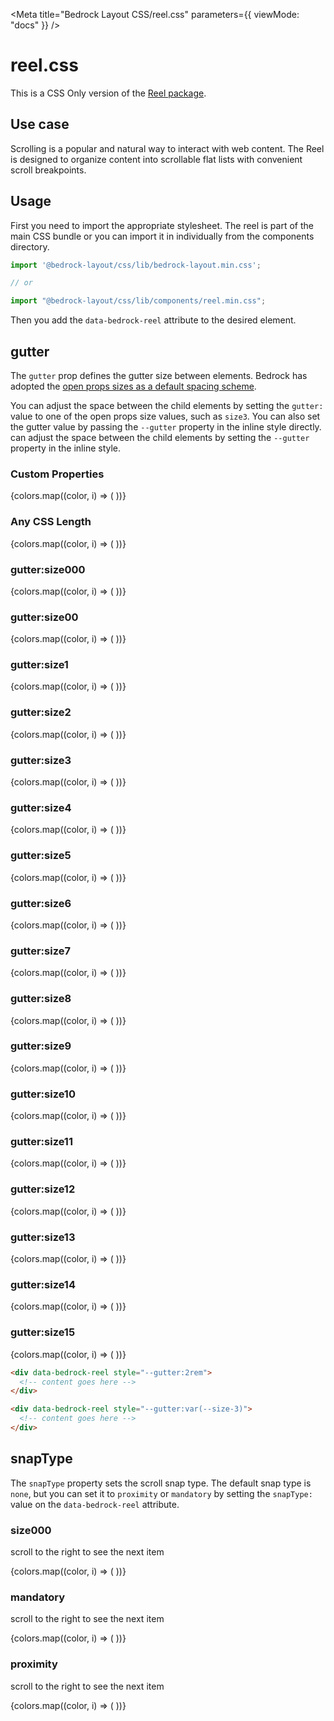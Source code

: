 

<Meta title="Bedrock Layout CSS/reel.css" parameters={{ viewMode: "docs" }} />

# reel.css

This is a CSS Only version of the [Reel package](/?path=/docs/components-reel--api).

## Use case

Scrolling is a popular and natural way to interact with web content. The Reel is
designed to organize content into scrollable flat lists with convenient scroll breakpoints.

## Usage

First you need to import the appropriate stylesheet. The reel is part of the main CSS bundle or you can import it in individually from the components directory.

```javascript
import '@bedrock-layout/css/lib/bedrock-layout.min.css';

// or

import "@bedrock-layout/css/lib/components/reel.min.css";
```

Then you add the `data-bedrock-reel` attribute to the desired element.

## gutter

The `gutter` prop defines the gutter size between elements. Bedrock has adopted the [open props sizes as a default spacing scheme](https://open-props.style/#sizes).

You can adjust the space between the child elements by setting the `gutter:` value to one of the open props size values, such as `size3`. You can also set the gutter value by passing the `--gutter` property in the inline style directly.
can adjust the space between the child elements by setting the `--gutter` property in the inline style.

<Canvas withSource="open">
  <Story name="gutter">
    <h3>Custom Properties</h3>
    <div data-bedrock-reel style={{ "--gutter": "var(--size-2)" }}>
      {colors.map((color, i) => (
        <Component key={i} color={color} />
      ))}
    </div>
    <h3>Any CSS Length</h3>
    <div data-bedrock-reel style={{ "--gutter": "2rem" }}>
      {colors.map((color, i) => (
        <Component key={i} color={color} />
      ))}
    </div>
    <h3>gutter:size000</h3>
    <div data-bedrock-reel="gutter:size000">
      {colors.map((color, i) => (
        <Component key={i} color={color} />
      ))}
    </div>
    <h3>gutter:size00</h3>
    <div data-bedrock-reel="gutter:size00">
      {colors.map((color, i) => (
        <Component key={i} color={color} />
      ))}
    </div>
    <h3>gutter:size1</h3>
    <div data-bedrock-reel="gutter:size1">
      {colors.map((color, i) => (
        <Component key={i} color={color} />
      ))}
    </div>
    <h3>gutter:size2</h3>
    <div data-bedrock-reel="gutter:size2">
      {colors.map((color, i) => (
        <Component key={i} color={color} />
      ))}
    </div>
    <h3>gutter:size3</h3>
    <div data-bedrock-reel="gutter:size3">
      {colors.map((color, i) => (
        <Component key={i} color={color} />
      ))}
    </div>
    <h3>gutter:size4</h3>
    <div data-bedrock-reel="gutter:size4">
      {colors.map((color, i) => (
        <Component key={i} color={color} />
      ))}
    </div>
    <h3>gutter:size5</h3>
    <div data-bedrock-reel="gutter:size5">
      {colors.map((color, i) => (
        <Component key={i} color={color} />
      ))}
    </div>
    <h3>gutter:size6</h3>
    <div data-bedrock-reel="gutter:size6">
      {colors.map((color, i) => (
        <Component key={i} color={color} />
      ))}
    </div>
    <h3>gutter:size7</h3>
    <div data-bedrock-reel="gutter:size7">
      {colors.map((color, i) => (
        <Component key={i} color={color} />
      ))}
    </div>
    <h3>gutter:size8</h3>
    <div data-bedrock-reel="gutter:size8">
      {colors.map((color, i) => (
        <Component key={i} color={color} />
      ))}
    </div>
    <h3>gutter:size9</h3>
    <div data-bedrock-reel="gutter:size9">
      {colors.map((color, i) => (
        <Component key={i} color={color} />
      ))}
    </div>
    <h3>gutter:size10</h3>
    <div data-bedrock-reel="gutter:size10">
      {colors.map((color, i) => (
        <Component key={i} color={color} />
      ))}
    </div>
    <h3>gutter:size11</h3>
    <div data-bedrock-reel="gutter:size11">
      {colors.map((color, i) => (
        <Component key={i} color={color} />
      ))}
    </div>
    <h3>gutter:size12</h3>
    <div data-bedrock-reel="gutter:size12">
      {colors.map((color, i) => (
        <Component key={i} color={color} />
      ))}
    </div>
    <h3>gutter:size13</h3>
    <div data-bedrock-reel="gutter:size13">
      {colors.map((color, i) => (
        <Component key={i} color={color} />
      ))}
    </div>
    <h3>gutter:size14</h3>
    <div data-bedrock-reel="gutter:size14">
      {colors.map((color, i) => (
        <Component key={i} color={color} />
      ))}
    </div>
    <h3>gutter:size15</h3>
    <div data-bedrock-reel="gutter:size15">
      {colors.map((color, i) => (
        <Component key={i} color={color} />
      ))}
    </div>
  </Story>
</Canvas>

```html
<div data-bedrock-reel style="--gutter:2rem">
  <!-- content goes here -->
</div>

<div data-bedrock-reel style="--gutter:var(--size-3)">
  <!-- content goes here -->
</div>
```

## snapType

The `snapType` property sets the scroll snap type. The default snap type is `none`, but you can set it to `proximity` or `mandatory` by setting the `snapType:` value on the `data-bedrock-reel` attribute.

<Canvas withSource="open">
  <Story name="snapType">
    <h3>size000</h3>
    <p>scroll to the right to see the next item</p>
    <div data-bedrock-reel="snapType:none gutter:size2">
      {colors.map((color, i) => (
        <Component key={i} color={color} style={{ minWidth: "100%" }} />
      ))}
    </div>
    <h3>mandatory</h3>
    <p>scroll to the right to see the next item</p>
    <div data-bedrock-reel="snapType:mandatory gutter:size2">
      {colors.map((color, i) => (
        <Component key={i} color={color} style={{ minWidth: "100%" }} />
      ))}
    </div>
    <h3>proximity</h3>
    <p>scroll to the right to see the next item</p>
    <div data-bedrock-reel="snapType:proximity gutter:size2">
      {colors.map((color, i) => (
        <Component key={i} color={color} style={{ minWidth: "100%" }} />
      ))}
    </div>
  </Story>
</Canvas>
